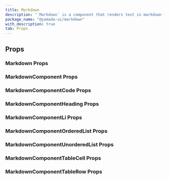 ```yaml
---
title: Markdown
description: "`Markdown` is a component that renders text in markdown format."
package_name: "@yamada-ui/markdown"
with_description: true
tab: Props
---
```


## Props

### Markdown Props

<PropsCard
  name="codeProps"
  type='{ theme?: "coy" | "dark" | "funky" | "okaidia" | "solarizedlight" | "tomorrow" | "twilight" | "prism" | "a11yDark" | "atomDark" | "base16AteliersulphurpoolLight" | "cb" | "coldarkCold" | ... 32 more ... | undefined; }'
  description="If provided, this will set the theme for the code."
/>
<PropsCard
  name="noteProps"
  type="AlertProps"
  description="If provided, this will set the theme for the note."
/>

### MarkdownComponent Props

### MarkdownComponentCode Props

### MarkdownComponentHeading Props

### MarkdownComponentLi Props

### MarkdownComponentOrderedList Props

### MarkdownComponentUnorderedList Props

### MarkdownComponentTableCell Props

### MarkdownComponentTableRow Props
